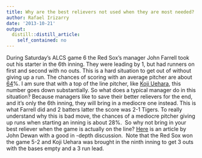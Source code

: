 ```yaml
---
title: Why are the best relievers not used when they are most needed?
author: Rafael Irizarry
date: '2013-10-21'
output:
  distill::distill_article:
    self_contained: no
---
```


During Saturday's ALCS game 6 the Red Sox's manager John Farrell took out his starter in the 6th inning. They were leading by 1, but had runners on first and second with no outs. This is a hard situation to get out of without giving up a run. The chances of scoring with an average pitcher are about [64](http://www.nssl.noaa.gov/users/brooks/public_html/feda/datasets/expectedruns.html)%. I am sure that with a top of the line pitcher, like [Koji Uehara](http://www.baseball-reference.com/players/u/ueharko01.shtml), this number goes down substantially. So what does a typical manager do in this situation? Because managers like to save their better relievers for the end, and it's only the 6th inning, they will bring in a mediocre one instead. This is what Farrell did and 2 batters latter the score was 2-1 Tigers. To really understand why this is bad move, the chances of a mediocre pitcher giving up runs when starting an inning is about 28%.  So why not bring in your best reliever when the game is actually on the line? [Here](http://www.billjamesonline.com/stats26/) is an article by John Dewan with a good in -depth discussion.  Note that the Red Sox won the game 5-2 and Koji Uehara was brought in the ninth inning to get 3 outs with the bases empty and a 3 run lead.
